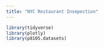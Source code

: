```yaml
---
title: "NYC Restaurant Insepection"
---
```


```r
library(tidyverse)
library(plotly)
library(p8105.datasets)
```

